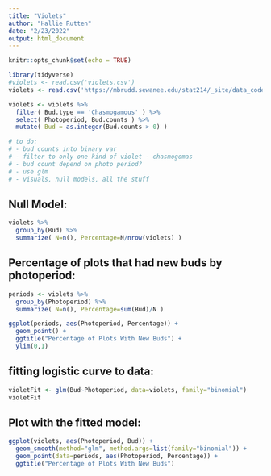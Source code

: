 ---
title: "Violets"
author: "Hallie Rutten"
date: "2/23/2022"
output: html_document
---

```{r setup, include=FALSE}
knitr::opts_chunk$set(echo = TRUE)

library(tidyverse)
#violets <- read.csv('violets.csv')
violets <- read.csv('https://mbrudd.sewanee.edu/stat214/_site/data_code/violets.csv')

violets <- violets %>%
  filter( Bud.type == 'Chasmogamous' ) %>%
  select( Photoperiod, Bud.counts ) %>%
  mutate( Bud = as.integer(Bud.counts > 0) )

# to do:
# - bud counts into binary var
# - filter to only one kind of violet - chasmogomas 
# - bud count depend on photo period?
# - use glm
# - visuals, null models, all the stuff
```

## Null Model:

```{r, warning=FALSE, message=FALSE}

violets %>%
  group_by(Bud) %>%
  summarize( N=n(), Percentage=N/nrow(violets) )

```

## Percentage of plots that had new buds by photoperiod:

```{r, warning=FALSE, message=FALSE}
periods <- violets %>%
  group_by(Photoperiod) %>%
  summarize( N=n(), Percentage=sum(Bud)/N )

ggplot(periods, aes(Photoperiod, Percentage)) +
  geom_point() +
  ggtitle("Percentage of Plots With New Buds") +
  ylim(0,1)
```

## fitting logistic curve to data:

```{r}
violetFit <- glm(Bud~Photoperiod, data=violets, family="binomial")
violetFit
```

## Plot with the fitted model:

```{r, warning=FALSE, message=FALSE}
ggplot(violets, aes(Photoperiod, Bud)) +
  geom_smooth(method="glm", method.args=list(family="binomial")) +
  geom_point(data=periods, aes(Photoperiod, Percentage)) +
  ggtitle("Percentage of Plots With New Buds")
```











